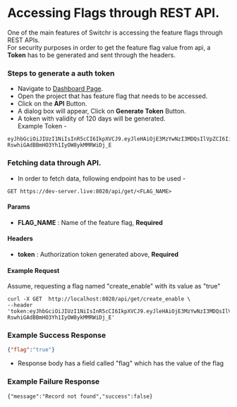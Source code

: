 # Accessing Flags through REST API.
One of the main features of Switchr is accessing the feature flags through REST APIs.\
For security purposes in order to get the feature flag value from api, a **Token** has to be generated and sent through the headers.

### Steps to generate a auth token
- Navigate to [Dashboard Page](/dashboard).
- Open the project that has feature flag that needs to be accessed.
- Click on the **API** Button. 
- A dialog box will appear, Click on **Generate Token** Button.
- A token with validity of 120 days will be generated.\
Example Token - 
```
eyJhbGciOiJIUzI1NiIsInR5cCI6IkpXVCJ9.eyJleHAiOjE3MzYwNzI3MDQsIlVpZCI6IiIsIlR5cGUiOiJhcGktdG9rZW4iLCJFbWFpbCI6IiIsIlJvbGUiOjAsIldasdasI6ImRkNjFmOTlkLWU4MGEtNDhlYS04ODA2LWNmN2VjNmNjNTM5NyJ9.WGpNELEtE-RswhiGAdBBmHO3Yh1IyOW8ykMMRWiDj_E
```

### Fetching data through API.
- In order to fetch data, following endpoint has to be used - 
```
GET https://dev-server.live:8020/api/get/<FLAG_NAME>
``` 

#### Params
- **FLAG_NAME** : Name of the feature flag, **Required**

#### Headers
- **token** : Authorization token generated above, **Required**

#### Example Request
Assume, requesting a flag named "create_enable" with its value as "true"
```
curl -X GET  http://localhost:8020/api/get/create_enable \
--header 'token:eyJhbGciOiJIUzI1NiIsInR5cCI6IkpXVCJ9.eyJleHAiOjE3MzYwNzI3MDQsIlVpZCI6IiIsIlR5cGUiOiJhcGktdG9rZW4iLCdaskdjkasIiIsIlJvbGUiOjAsIlBpZCI6ImRkNjFmOTlkLWU4MGEtNDhlYS04ODA2LWNmN2VjNmNjNTM5NyJ9.WGpNELEtE-RswhiGAdBBmHO3Yh1IyOW8ykMMRWiDj_E'
```

### Example Success Response
``` json
{"flag":"true"} 
```
- Response body has a field called "flag" which has the value of the flag

### Example Failure Response
```
{"message":"Record not found","success":false}
```